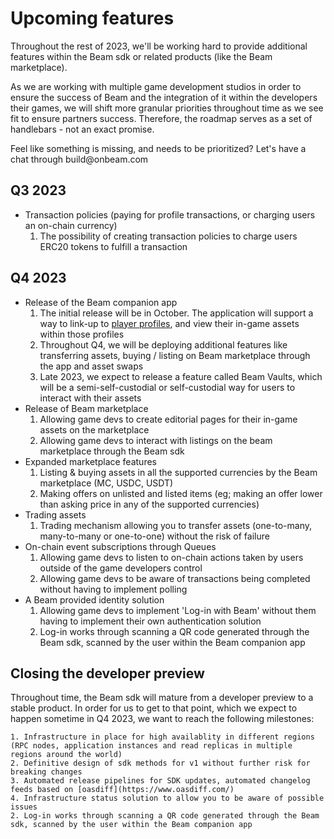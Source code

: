 
# Upcoming features

Throughout the rest of 2023, we'll be working hard to provide additional features within the Beam sdk or related products (like the Beam marketplace).

As we are working with multiple game development studios in order to ensure the success of Beam and the integration of it within the developers their games, we will shift more granular priorities throughout time as we see fit to ensure partners success. Therefore, the roadmap serves as a set of handlebars - not an exact promise.

<Callout emoji="🛠️">
Feel like something is missing, and needs to be prioritized? Let's have a chat through build@onbeam.com
</Callout>

## Q3 2023

* Transaction policies (paying for profile transactions, or charging users an on-chain currency)
    1. The possibility of creating transaction policies to charge users ERC20 tokens to fulfill a transaction

## Q4 2023

* Release of the Beam companion app
    1. The initial release will be in October. The application will support a way to link-up to [player profiles](/service/profiles/users-and-profiles), and view their in-game assets within those profiles
    2. Throughout Q4, we will be deploying additional features like transferring assets, buying / listing on Beam marketplace through the app and asset swaps
    3. Late 2023, we expect to release a feature called Beam Vaults, which will be a semi-self-custodial or self-custodial way for users to interact with their assets
* Release of Beam marketplace
    1. Allowing game devs to create editorial pages for their in-game assets on the marketplace
    2. Allowing game devs to interact with listings on the beam marketplace through the Beam sdk
* Expanded marketplace features
    1. Listing & buying assets in all the supported currencies by the Beam marketplace (MC, USDC, USDT)
    2. Making offers on unlisted and listed items (eg; making an offer lower than asking price in any of the supported currencies)
* Trading assets
    1. Trading mechanism allowing you to transfer assets (one-to-many, many-to-many or one-to-one) without the risk of failure
* On-chain event subscriptions through Queues
    1. Allowing game devs to listen to on-chain actions taken by users outside of the game developers control
    2. Allowing game devs to be aware of transactions being completed without having to implement polling
* A Beam provided identity solution
    1. Allowing game devs to implement 'Log-in with Beam' without them having to implement their own authentication solution
    2. Log-in works through scanning a QR code generated through the Beam sdk, scanned by the user within the Beam companion app

## Closing the developer preview

Throughout time, the Beam sdk will mature from a developer preview to a stable product. In order for us to get to that point, which we expect to happen sometime in Q4 2023, we want to reach the following milestones:

    1. Infrastructure in place for high availablity in different regions (RPC nodes, application instances and read replicas in multiple regions around the world)
    2. Definitive design of sdk methods for v1 without further risk for breaking changes
    3. Automated release pipelines for SDK updates, automated changelog feeds based on [oasdiff](https://www.oasdiff.com/)
    4. Infrastructure status solution to allow you to be aware of possible issues
    2. Log-in works through scanning a QR code generated through the Beam sdk, scanned by the user within the Beam companion app
